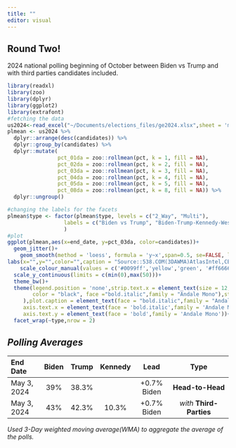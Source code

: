 ```yaml
---
title: ""
editor: visual
---
```


## Round Two!

2024 national polling beginning of October between Biden vs Trump and with third parties candidates included.

```r
library(readxl)
library(zoo)
library(dplyr)
library(ggplot2) 
library(extrafont) 
#fetching the data
us2024<-read_excel("~/Documents/elections_files/ge2024.xlsx",sheet = 'multi') 
plmean <- us2024 %>%
  dplyr::arrange(desc(candidates)) %>% 
  dplyr::group_by(candidates) %>% 
  dplyr::mutate(
                pct_01da = zoo::rollmean(pct, k = 1, fill = NA),
                pct_02da = zoo::rollmean(pct, k = 2, fill = NA),
                pct_03da = zoo::rollmean(pct, k = 3, fill = NA),
                pct_04da = zoo::rollmean(pct, k = 4, fill = NA),
                pct_05da = zoo::rollmean(pct, k = 5, fill = NA),
                pct_08da = zoo::rollmean(pct, k = 8, fill = NA)) %>% 
  dplyr::ungroup()  

#changing the labels for the facets
plmean$type <- factor(plmean$type, levels = c("2_Way", "Multi"),
                  labels = c("Biden vs Trump", "Biden-Trump-Kennedy-West-Stein")
                  )
#plot
ggplot(plmean,aes(x=end_date, y=pct_03da, color=candidates))+
  geom_jitter()+
    geom_smooth(method = 'loess', formula = 'y~x',span=0.5, se=FALSE, lwd=2)+
labs(x="",y="",color="",caption = "Source::538.COM(3DAWMA)AtlasIntel,CBS,Civiqs,CNBC,CNN,Cygnal,Emerson,FoxNews,J.L Partners\nMarist,Marquette,NBCNews,NYT/Siena,TippInsights,USAToday,Quinnipiac\njamesstats.github.io/projectx")+
    scale_colour_manual(values = c('#0099ff','yellow','green', '#ff6666','purple'))+
  scale_y_continuous(limits = c(min(0),max(50)))+ 
  theme_bw()+
  theme(legend.position = 'none',strip.text.x = element_text(size = 12, color = "black", face = "bold.italic",family = "Andale Mono"),strip.text.y = element_text(size = 8,
        color = "black", face ="bold.italic",family = "Andale Mono"),strip.background = element_rect(color="black", fill="white", size=0.5, linetype="solid"
     ),plot.caption = element_text(face = "bold.italic",family = "Andale Mono"),
     axis.text.x = element_text(face = 'bold.italic',family = 'Andale Mono'),
     axis.text.y = element_text(face = 'bold',family = 'Andale Mono'))+ 
  facet_wrap(~type,nrow = 2)     

```

## *Polling Averages*

| End Date    | Biden | Trump | Kennedy |    Lead     |           Type           |
|:------------|:-----:|:-----:|:-------:|:-----------:|:------------------------:|
| May 3, 2024 |  39%  | 38.3% |         | +0.7% Biden |     **Head-to-Head**     |
| May 3, 2024 |  43%  | 42.3% |  10.3%  | +0.7% Biden | *with* **Third-Parties** |

*Used 3-Day weighted moving average(WMA) to aggregate the average of the polls.*
